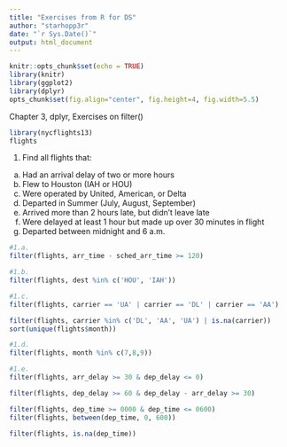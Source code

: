 ```yaml
---
title: "Exercises from R for DS"
author: "starhopp3r"
date: "`r Sys.Date()`"
output: html_document
---
```


```r
knitr::opts_chunk$set(echo = TRUE)
library(knitr)
library(ggplot2)
library(dplyr)
opts_chunk$set(fig.align="center", fig.height=4, fig.width=5.5)
```

Chapter 3, dplyr, Exercises on filter()

```r
library(nycflights13)
flights
```
1. Find all flights that:
  a. Had an arrival delay of two or more hours
  b. Flew to Houston (IAH or HOU)
  c. Were operated by United, American, or Delta
  d. Departed in Summer (July, August, September)
  e. Arrived more than 2 hours late, but didn't leave late
  f. Were delayed at least 1 hour but made up over 30 minutes in flight
  g. Departed between midnight and 6 a.m.
  
``` r
#1.a.
filter(flights, arr_time - sched_arr_time >= 120)
```
``` r
#1.b.
filter(flights, dest %in% c('HOU', 'IAH'))
```
``` r
#1.c.
filter(flights, carrier == 'UA' | carrier == 'DL' | carrier == 'AA')
```
``` r
filter(flights, carrier %in% c('DL', 'AA', 'UA') | is.na(carrier))
sort(unique(flights$month))
```
``` r
#1.d.
filter(flights, month %in% c(7,8,9))
```
``` r
#1.e.
filter(flights, arr_delay >= 30 & dep_delay <= 0)
```
``` r
filter(flights, dep_delay >= 60 & dep_delay - arr_delay >= 30)
```
``` r
filter(flights, dep_time >= 0000 & dep_time <= 0600)
filter(flights, between(dep_time, 0, 600))
```
``` r
filter(flights, is.na(dep_time))
```
